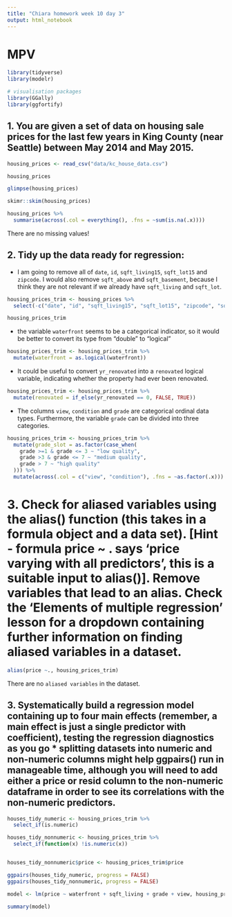 ```yaml
---
title: "Chiara homework week 10 day 3"
output: html_notebook
---
```



# MPV

```r
library(tidyverse)
library(modelr)

# visualisation packages
library(GGally)
library(ggfortify)
```


## 1. You are given a set of data on housing sale prices for the last few years in King County (near Seattle) between May 2014 and May 2015.

```r
housing_prices <- read_csv("data/kc_house_data.csv")

housing_prices
```


```r
glimpse(housing_prices)
```

```r
skimr::skim(housing_prices)
```

```r
housing_prices %>% 
  summarise(across(.col = everything(), .fns = ~sum(is.na(.x))))
```
There are no missing values!

## 2. Tidy up the data ready for regression:


- I am going to remove all of `date`, `id`, `sqft_living15`, `sqft_lot15` and `zipcode`. I would also remove `sqft_above` and `sqft_basement`, because I think they are not relevant if we already have `sqft_living` and `sqft_lot`.


```r
housing_prices_trim <- housing_prices %>% 
  select(-c("date", "id", "sqft_living15", "sqft_lot15", "zipcode", "sqft_above", "sqft_basement"))

housing_prices_trim
```


- the variable `waterfront` seems to be a categorical indicator, so it would be better to convert its type from "double" to "logical"


```r
housing_prices_trim <- housing_prices_trim %>% 
  mutate(waterfront = as.logical(waterfront))
```



- It could be useful to convert `yr_renovated` into a `renovated` logical variable, indicating whether the property had ever been renovated.


```r
housing_prices_trim <- housing_prices_trim %>% 
  mutate(renovated = if_else(yr_renovated == 0, FALSE, TRUE))
```



- The columns `view`, `condition` and `grade` are categorical ordinal data types. Furthermore, the variable `grade` can be divided into three categories.

```r
housing_prices_trim <- housing_prices_trim %>% 
  mutate(grade_slot = as.factor(case_when(
    grade >=1 & grade <= 3 ~ "low quality",
    grade >3 & grade <= 7 ~ "medium quality",
    grade > 7 ~ "high quality"
  ))) %>% 
  mutate(across(.col = c("view", "condition"), .fns = ~as.factor(.x)))
```


# 3. Check for aliased variables using the alias() function (this takes in a formula object and a data set). [Hint - formula price ~ . says ‘price varying with all predictors’, this is a suitable input to alias()]. Remove variables that lead to an alias. Check the ‘Elements of multiple regression’ lesson for a dropdown containing further information on finding aliased variables in a dataset.


```r
alias(price ~., housing_prices_trim)
```

There are no `aliased variables` in the dataset.


## 3. Systematically build a regression model containing up to four main effects (remember, a main effect is just a single predictor with coefficient), testing the regression diagnostics as you go * splitting datasets into numeric and non-numeric columns might help ggpairs() run in manageable time, although you will need to add either a price or resid column to the non-numeric dataframe in order to see its correlations with the non-numeric predictors.


```r
houses_tidy_numeric <- housing_prices_trim %>%
  select_if(is.numeric)

houses_tidy_nonnumeric <- housing_prices_trim %>%
  select_if(function(x) !is.numeric(x)) 


houses_tidy_nonnumeric$price <- housing_prices_trim$price

ggpairs(houses_tidy_numeric, progress = FALSE)
ggpairs(houses_tidy_nonnumeric, progress = FALSE)
```



```r
model <- lm(price ~ waterfront + sqft_living + grade + view, housing_prices_trim)
```



```r
summary(model)
```
































































































